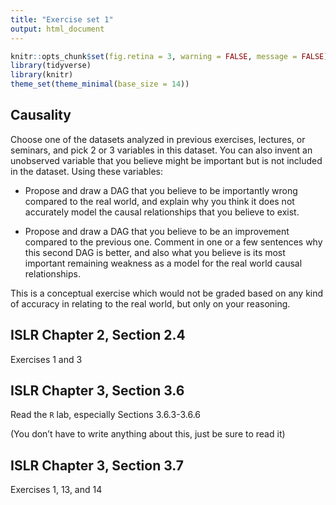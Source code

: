 ```yaml
---
title: "Exercise set 1"
output: html_document
---
```


```r
knitr::opts_chunk$set(fig.retina = 3, warning = FALSE, message = FALSE)
library(tidyverse)
library(knitr)
theme_set(theme_minimal(base_size = 14))
```

## Causality

Choose one of the datasets analyzed in previous exercises, lectures, or seminars, and pick 2 or 3 variables in this dataset. You can also invent an unobserved variable that you believe might be important but is not included in the dataset. Using these variables:

-   Propose and draw a DAG that you believe to be importantly wrong compared to the real world, and explain why you think it does not accurately model the causal relationships that you believe to exist.

-   Propose and draw a DAG that you believe to be an improvement compared to the previous one. Comment in one or a few sentences why this second DAG is better, and also what you believe is its most important remaining weakness as a model for the real world causal relationships.

This is a conceptual exercise which would not be graded based on any kind of accuracy in relating to the real world, but only on your reasoning.

## ISLR Chapter 2, Section 2.4

Exercises 1 and 3

## ISLR Chapter 3, Section 3.6

Read the `R` lab, especially Sections 3.6.3-3.6.6

(You don't have to write anything about this, just be sure to read it)

## ISLR Chapter 3, Section 3.7

Exercises 1, 13, and 14


